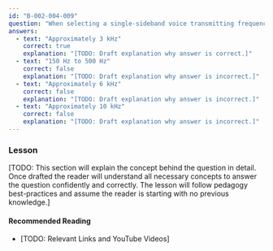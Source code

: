 ```yaml
---
id: "B-002-004-009"
question: "When selecting a single-sideband voice transmitting frequency, what minimum frequency separation from a contact in progress should you allow to minimize interference?"
answers:
  - text: "Approximately 3 kHz"
    correct: true
    explanation: "[TODO: Draft explanation why answer is correct.]"
  - text: "150 Hz to 500 Hz"
    correct: false
    explanation: "[TODO: Draft explanation why answer is incorrect.]"
  - text: "Approximately 6 kHz"
    correct: false
    explanation: "[TODO: Draft explanation why answer is incorrect.]"
  - text: "Approximately 10 kHz"
    correct: false
    explanation: "[TODO: Draft explanation why answer is incorrect.]"
---
```


### Lesson

[TODO: This section will explain the concept behind the question in detail. Once drafted the reader will understand all necessary concepts to answer the question confidently and correctly. The lesson will follow pedagogy best-practices and assume the reader is starting with no previous knowledge.]

#### Recommended Reading

- [TODO: Relevant Links and YouTube Videos]
